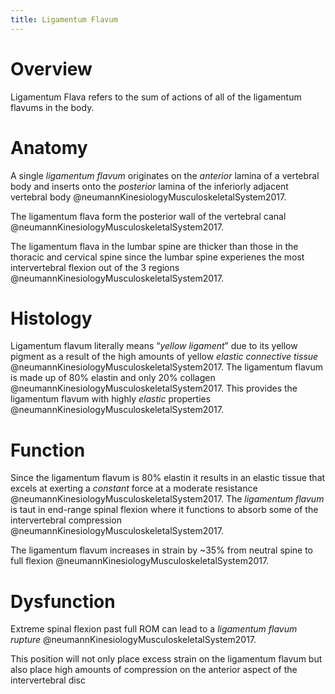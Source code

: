 ```yaml
---
title: Ligamentum Flavum
---
```



# Overview




Ligamentum Flava refers to the sum of actions of all of the ligamentum flavums in the body.

# Anatomy

A single *ligamentum flavum* originates on the *anterior* lamina of a vertebral body and inserts onto the *posterior* lamina of the inferiorly adjacent vertebral body @neumannKinesiologyMusculoskeletalSystem2017.


The ligamentum flava form the posterior wall of the vertebral canal @neumannKinesiologyMusculoskeletalSystem2017.

The ligamentum flava in the lumbar spine are thicker than those in the thoracic and cervical spine since the lumbar spine experienes the most intervertebral flexion out of the 3 regions @neumannKinesiologyMusculoskeletalSystem2017.

# Histology

Ligamentum flavum literally means "*yellow ligament*" due to its yellow pigment as a result of the high amounts of yellow *elastic connective tissue* @neumannKinesiologyMusculoskeletalSystem2017.
The ligamentum flavum is made up of 80% elastin and only 20% collagen @neumannKinesiologyMusculoskeletalSystem2017.
This provides the ligamentum flavum with highly *elastic* properties @neumannKinesiologyMusculoskeletalSystem2017.


# Function

Since the ligamentum flavum is 80% elastin it results in an elastic tissue that excels at exerting a *constant* force at a moderate resistance @neumannKinesiologyMusculoskeletalSystem2017.
The *ligamentum flavum* is taut in end-range spinal flexion where it functions to absorb some of the intervertebral compression @neumannKinesiologyMusculoskeletalSystem2017.

The ligamentum flavum increases in strain by ~35% from neutral spine to full flexion @neumannKinesiologyMusculoskeletalSystem2017.

# Dysfunction

Extreme spinal flexion past full ROM can lead to a *ligamentum flavum rupture* @neumannKinesiologyMusculoskeletalSystem2017.

:::{.callout-note}

This position will not only place excess strain on the ligamentum flavum but also place high amounts of compression on the anterior aspect of the intervertebral disc

:::